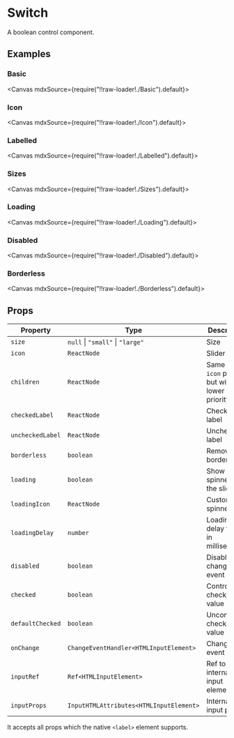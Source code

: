 
<Meta title="Forms/Switch" />

# Switch

A boolean control component.

## Examples

### Basic

<Canvas mdxSource={require("!!raw-loader!./Basic").default}>
  <Story id="examples-switch--basic" />
</Canvas>

### Icon

<Canvas mdxSource={require("!!raw-loader!./Icon").default}>
  <Story id="examples-switch--icon" />
</Canvas>

### Labelled

<Canvas mdxSource={require("!!raw-loader!./Labelled").default}>
  <Story id="examples-switch--labelled" />
</Canvas>

### Sizes

<Canvas mdxSource={require("!!raw-loader!./Sizes").default}>
  <Story id="examples-switch--sizes" />
</Canvas>

### Loading

<Canvas mdxSource={require("!!raw-loader!./Loading").default}>
  <Story id="examples-switch--loading" />
</Canvas>

### Disabled

<Canvas mdxSource={require("!!raw-loader!./Disabled").default}>
  <Story id="examples-switch--disabled" />
</Canvas>

### Borderless

<Canvas mdxSource={require("!!raw-loader!./Borderless").default}>
  <Story id="examples-switch--borderless" />
</Canvas>

## Props

| Property         | Type                                     | Description                                  |
| ---------------- | ---------------------------------------- | -------------------------------------------- |
| `size`           | `null` &#124; `"small"` &#124; `"large"` | Size                                         |
| `icon`           | `ReactNode`                              | Slider icon                                  |
| `children`       | `ReactNode`                              | Same as `icon` prop, but with lower priority |
| `checkedLabel`   | `ReactNode`                              | Checked label                                |
| `uncheckedLabel` | `ReactNode`                              | Unchecked label                              |
| `borderless`     | `boolean`                                | Remove borders                               |
| `loading`        | `boolean`                                | Show spinner on the slider                   |
| `loadingIcon`    | `ReactNode`                              | Custom spinner icon                          |
| `loadingDelay`   | `number`                                 | Loading delay time, in milliseconds          |
| `disabled`       | `boolean`                                | Disable change event                         |
| `checked`        | `boolean`                                | Controlled checked value                     |
| `defaultChecked` | `boolean`                                | Uncontrolled checked value                   |
| `onChange`       | `ChangeEventHandler<HTMLInputElement>`   | Change event                                 |
| `inputRef`       | `Ref<HTMLInputElement>`                  | Ref to internal input element                |
| `inputProps`     | `InputHTMLAttributes<HTMLInputElement>`  | Internal input props                         |

It accepts all props which the native `<label>` element supports.
